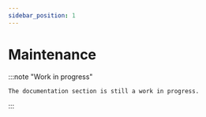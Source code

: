 ```yaml
---
sidebar_position: 1
---
```


# Maintenance

:::note "Work in progress"

    The documentation section is still a work in progress.

:::
